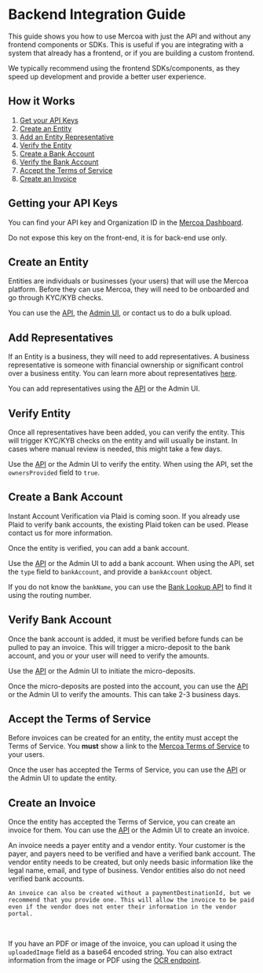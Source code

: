 # Backend Integration Guide

This guide shows you how to use Mercoa with just the API and without any frontend components or SDKs. This is useful if you are integrating with a system that already has a frontend, or if you are building a custom frontend.

<Callout intent="info">
We typically recommend using the frontend SDKs/components, as they speed up development and provide a better user experience.
</Callout>

## How it Works
1. [Get your API Keys](#getting-your-api-keys)
1. [Create an Entity](#create-an-entity)
1. [Add an Entity Representative](#add-representative)
1. [Verify the Entity](#verify-entity)
1. [Create a Bank Account](#create-a-bank-account)
1. [Verify the Bank Account](#verify-bank-account)
1. [Accept the Terms of Service](#accept-the-terms-of-service)
1. [Create an Invoice](#create-an-invoice)

## Getting your API Keys

You can find your API key and Organization ID in the [Mercoa Dashboard](https://mercoa.com/dashboard/developers).

<Callout intent="warning">
    Do not expose this key on the front-end, it is for back-end use only.
</Callout>

## Create an Entity

Entities are individuals or businesses (your users) that will use the Mercoa platform. Before they can use Mercoa, they will need to be onboarded and go through KYC/KYB checks.

You can use the [API](/api-reference/entity/create-entity ), the [Admin UI](https://mercoa.com/dashboard/entities), or contact us to do a bulk upload.

## Add Representatives

If an Entity is a business, they will need to add representatives. A business representative is someone with financial ownership or significant control over a business entity. You can learn more about representatives [here](/concepts/business-representative).

You can add representatives using the [API](/api-reference/representative/create-representative) or the Admin UI.

## Verify Entity

Once all representatives have been added, you can verify the entity. This will trigger KYC/KYB checks on the entity and will usually be instant. In cases where manual review is needed, this might take a few days. 

Use the [API](/api-reference/entity/update-entity) or the Admin UI to verify the entity. When using the API, set the `ownersProvided` field to `true`.

## Create a Bank Account

<Callout intent="info">
    Instant Account Verification via Plaid is coming soon. If you already use Plaid to verify bank accounts, the existing Plaid token can be used. Please contact us for more information.
</Callout>

<br />

Once the entity is verified, you can add a bank account.

Use the [API](/api-reference/payment-method/create-payment-method) or the Admin UI to add a bank account. When using the API, set the `type` field to `bankAccount`, and provide a `bankAccount` object.

If you do not know the `bankName`, you can use the [Bank Lookup API](/api-reference/bank-lookup/find-bank-account) to find it using the routing number.

## Verify Bank Account

Once the bank account is added, it must be verified before funds can be pulled to pay an invoice. This will trigger a micro-deposit to the bank account, and you or your user will need to verify the amounts.

Use the [API](/api-reference/payment-method/initiate-micro-deposits) or the Admin UI to initiate the micro-deposits.

Once the micro-deposits are posted into the account, you can use the [API](/api-reference/payment-method/complete-micro-deposits) or the Admin UI to verify the amounts. This can take 2-3 business days.

## Accept the Terms of Service

Before invoices can be created for an entity, the entity must accept the Terms of Service. You **must** show a link to the [Mercoa Terms of Service](https://mercoa.com/legal/platform-agreement) to your users.

Once the user has accepted the Terms of Service, you can use the [API](/api-reference/entity/accept-terms-of-service) or the Admin UI to update the entity.

## Create an Invoice

Once the entity has accepted the Terms of Service, you can create an invoice for them. You can use the [API](/api-reference/invoice/create-invoice) or the Admin UI to create an invoice.

<Callout intent="info">
    An invoice needs a payer entity and a vendor entity. Your customer is the payer, and payers need to be verified and have a verified bank account.
    The vendor entity needs to be created, but only needs basic information like the legal name, email, and type of business. Vendor entities also do not need verified bank accounts.

    An invoice can also be created without a paymentDestinationId, but we recommend that you provide one. This will allow the invoice to be paid even if the vendor does not enter their information in the vendor portal.
</Callout>

<br />

If you have an PDF or image of the invoice, you can upload it using the `uploadedImage` field as a base64 encoded string. You can also extract information from the image or PDF using the [OCR endpoint](/api-reference/ocr).
